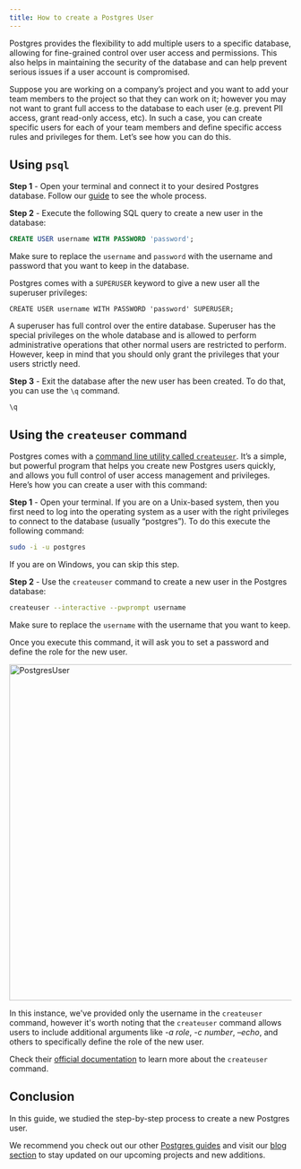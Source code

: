 ```yaml
---
title: How to create a Postgres User
---
```



Postgres provides the flexibility to add multiple users to a specific database, allowing for fine-grained control over user access and permissions. This also helps in maintaining the security of the database and can help prevent serious issues if a user account is compromised.

Suppose you are working on a company’s project and you want to add your team members to the project so that they can work on it; however you may not want to grant full access to the database to each user (e.g. prevent PII access, grant read-only access, etc). In such a case, you can create specific users for each of your team members and define specific access rules and privileges for them. Let’s see how you can do this.

## Using `psql`

**Step 1** - Open your terminal and connect it to your desired Postgres database. Follow our [guide](/docs/getting-started/postgres_guides/how-to-connect-to-postgres) to see the whole process.

**Step 2** - Execute the following SQL query to create a new user in the database:

```sql
CREATE USER username WITH PASSWORD 'password';
```

Make sure to replace the `username` and `password` with the username and password that you want to keep in the database.

Postgres comes with a `SUPERUSER` keyword to give a new user all the superuser privileges:

```
CREATE USER username WITH PASSWORD 'password' SUPERUSER;
```

A superuser has full control over the entire database. Superuser has the special privileges on the whole database and is allowed to perform administrative operations that other normal users are restricted to perform. However, keep in mind that you should only grant the privileges that your users strictly need.

**Step 3** - Exit the database after the new user has been created. To do that, you can use the `\q` command.

```
\q
```

## Using the `createuser` command

Postgres comes with a [command line utility called `createuser`](https://www.postgresql.org/docs/current/app-createuser.html). It’s a simple, but powerful program that helps you create new Postgres users quickly, and allows you full control of user access management and privileges. Here’s how you can create a user with this command:

**Step 1** - Open your terminal. If you are on a Unix-based system, then you first need to log into the operating system as a user with the right privileges to connect to the database (usually “postgres”). To do this execute the following command:

```sh
sudo -i -u postgres
```

If you are on Windows, you can skip this step.

**Step 2** - Use the `createuser` command to create a new user in the Postgres database:

```sh
createuser --interactive --pwprompt username
```

Make sure to replace the `username` with the username that you want to keep.

Once you execute this command, it will ask you to set a password and define the role for the new user.

<Image src={PostgresUser} width="600" alt="PostgresUser" />

In this instance, we've provided only the username in the `createuser` command, however it's worth noting that the `createuser` command allows users to include additional arguments like _-a role_, _-c number_, _–echo_, and others to specifically define the role of the new user.

Check their [official documentation](https://www.postgresql.org/docs/current/app-createuser.html) to learn more about the `createuser` command.

## Conclusion

In this guide, we studied the step-by-step process to create a new Postgres user.

We recommend you check out our other [Postgres guides](https://tembo.io/docs/category/postgres-guides/) and visit our [blog section](https://tembo.io/blog/) to stay updated on our upcoming projects and new additions.
